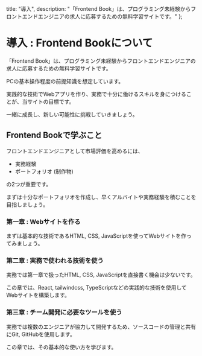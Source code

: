   title: "導入",
  description: "「Frontend Book」は、プログラミング未経験からフロントエンドエンジニアの求人に応募するための無料学習サイトです。"
};

# 導入 : Frontend Bookについて

「Frontend Book」は、プログラミング未経験からフロントエンドエンジニアの求人に応募するための無料学習サイトです。

PCの基本操作程度の前提知識を想定しています。

実践的な技術でWebアプリを作り、実務で十分に働けるスキルを身につけることが、当サイトの目標です。

一緒に成長し、新しい可能性に挑戦していきましょう。

## Frontend Bookで学ぶこと

フロントエンドエンジニアとして市場評価を高めるには、

- 実務経験
- ポートフォリオ (制作物)

の2つが重要です。

まずは十分なポートフォリオを作成し、早くアルバイトや実務経験を積むことを目指しましょう。

### 第一章 : Webサイトを作る

まずは基本的な技術であるHTML, CSS, JavaScriptを使ってWebサイトを作ってみましょう。

### 第二章 : 実務で使われる技術を使う

実務では第一章で扱ったHTML, CSS, JavaScriptを直接書く機会は少ないです。

この章では、React, tailwindcss, TypeScriptなどの実践的な技術を使用してWebサイトを構築します。

### 第三章 : チーム開発に必要なツールを使う

実務では複数のエンジニアが協力して開発するため、ソースコードの管理と共有にGit, GitHubを使用します。

この章では、その基本的な使い方を学びます。